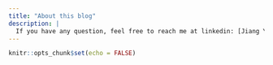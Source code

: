 ```yaml
---
title: "About this blog"
description: |
  If you have any question, feel free to reach me at linkedin: [Jiang Yueyang](https://www.linkedin.com/in/yueyang-jiang/)
---
```


```r
knitr::opts_chunk$set(echo = FALSE)
```
